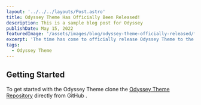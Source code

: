 ```yaml
---
layout: '../../../layouts/Post.astro'
title: Odyssey Theme Has Officially Been Released!
description: This is a sample blog post for Odyssey
publishDate: May 15, 2022
featuredImage: '/assets/images/blog/odyssey-theme-officially-released/featured.jpg'
excerpt: 'The time has come to officially release Odyssey Theme to the world. Learn more about what it is and how you can start using it today.'
tags:
  - Odyssey Theme
---
```



## Getting Started

To get started with the Odyssey Theme clone the [Odyssey Theme Repository](https://gixthub.com/treefarmstudio/odyssey-theme) directly from GitHub .
